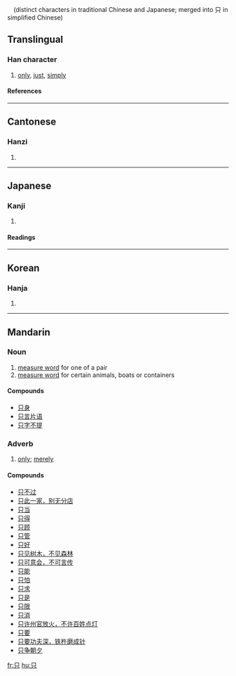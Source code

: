 {{see|衹|隻}}　(distinct characters in traditional Chinese and Japanese; merged into 只 in simplified Chinese)
==Translingual==

===Han character===
{{Han char|rad=口|as=02|sn=5|four=6080<sub>0</sub>|canj=口金 (RC)}}

# [[only]], [[just]], [[simply]]

====References====
{{Han ref|kx=0172.050|dkj=03239|dj=0383.010|hdz=10570.030|uh=53EA|ud=21482|bh=A575|bd=42357}}

----

==Cantonese==

===Hanzi===
{{yue-hanzi|jyut=|y=ji2}}

# {{defn|Cantonese}}

----

==Japanese==

===Kanji===
{{ja-kanji|grade=|rs=口02}}

# {{defn|Japanese}}

====Readings====
{{ja-readings|on=[[し]] (shi)|kun=[[ただ]] (tada)}}

----

==Korean==

===Hanja===
{{ko-hanja|hangeul=지|rv=ji|mr=chi}}

# {{defn|Korean}}

----

==Mandarin==
===Noun===
{{cmn-noun|s|pin=zhī|pint=zhi1|tra=隻|sim=只|rs=口02}}

# [[w:measure word|measure word]] for one of a pair
# [[w:measure word|measure word]] for certain animals, boats or containers

====Compounds====
*[[只身]]
*[[只言片语]]
*[[只字不提]]

===Adverb===
{{cmn-adv|s|pin=zhǐ|pint=zhi3|tra=[[衹]] or [[只]]|sim=只|rs=口02}}

# [[only]]; [[merely]]

====Compounds====
*[[只不过]]
*[[只此一家，别无分店]]
*[[只当]]
*[[只得]]
*[[只顾]]
*[[只管]]
*[[只好]]
*[[只见树木，不见森林]]
*[[只可意会，不可言传]]
*[[只能]]
*[[只怕]]
*[[只求]]
*[[只是]]
*[[只限]]
*[[只消]]
*[[只许州官放火，不许百姓点灯]]
*[[只要]]
*[[只要功夫深，铁杵磨成针]]
*[[只争朝夕]]

[[fr:只]]
[[hu:只]]